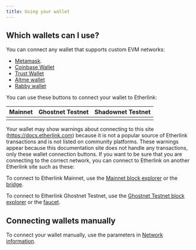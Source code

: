 ```yaml
---
title: Using your wallet
---
```



## Which wallets can I use?

You can connect any wallet that supports custom EVM networks:
- [Metamask](https://support.metamask.io/networks-and-sidechains/managing-networks/how-to-add-a-custom-network-rpc/).
- [Coinbase Wallet](https://www.coinbase.com/en-gb/learn/wallet/How-to-add-custom-networks-Coinbase-Wallet)
- [Trust Wallet](https://trustwallet.com/)
- [Altme wallet](https://altme.io/)
- [Rabby wallet](https://rabby.io/)

You can use these buttons to connect your wallet to Etherlink:

<table class="customTableContainer">
  <thead>
    <tr>
        <th>Mainnet</th>
        <th>Ghostnet Testnet</th>
        <th>Shadownet Testnet</th>
    </tr>
  </thead>
 <tbody>
    <tr>
      <td><WalletConnectButton network="mainnet" title="Connect to Etherlink Mainnet"/></td>
      <td><WalletConnectButton network="ghostnet" title="Connect to Etherlink Ghostnet Testnet"/></td>
      <td><WalletConnectButton network="shadownet" title="Connect to Etherlink Shadownet Testnet"/></td>
    </tr>
  </tbody>
</table>

Your wallet may show warnings about connecting to this site (https://docs.etherlink.com) because it is not a popular source of Etherlink transactions and is not listed on community platforms.
These warnings appear because this documentation site does not handle any transactions, only these wallet connection buttons.
If you want to be sure that you are connecting to the correct network, you can connect to Etherlink on another Etherlink site such as these:

To connect to Etherlink Mainnet, use the [Mainnet block explorer](https://explorer.etherlink.com/) or the [bridge](https://www.etherlinkbridge.com).

To connect to Etherlink Ghostnet Testnet, use the [Ghostnet Testnet block explorer](https://testnet.explorer.etherlink.com/) or the [faucet](https://faucet.etherlink.com/).

## Connecting wallets manually

To connect your wallet manually, use the parameters in [Network information](/get-started/network-information).
